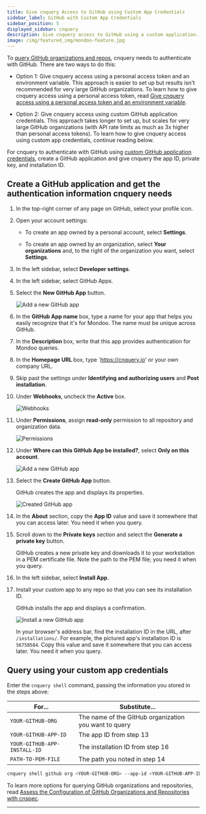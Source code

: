 ```yaml
---
title: Give cnquery Access to GitHub using Custom App Credentials
sidebar_label: GitHub with Custom App Credentials
sidebar_position: 5
displayed_sidebar: cnquery
description: Give cnquery access to GitHub using a custom application.
image: /img/featured_img/mondoo-feature.jpg
---
```


To [query GitHub organizations and repos](/cnquery/saas/github/), cnquery needs to authenticate with GitHub. There are two ways to do this:

- Option 1: Give cnquery access using a personal access token and an environment variable. This approach is easier to set up but results isn't recommended for very large GitHub organizations. To learn how to give cnquery access using a personal access token, read [Give cnquery access using a personal access token and an environment variable](/cnquery/saas/github/).

- Option 2: Give cnquery access using custom GitHub application credentials. This approach takes longer to set up, but scales for very large GitHub organizations (with API rate limits as much as 3x higher than personal access tokens). To learn how to give cnquery access using custom app credentials, continue reading below.

For cnquery to authenticate with GitHub using [custom GitHub application credentials](https://docs.github.com/en/apps/creating-github-apps), create a GitHub application and give cnquery the app ID, private key, and installation ID.

## Create a GitHub application and get the authentication information cnquery needs

1. In the top-right corner of any page on GitHub, select your profile icon.

2. Open your account settings:

   - To create an app owned by a personal account, select **Settings**.

   - To create an app owned by an organization, select **Your organizations** and, to the right of the organization you want, select **Settings**.

3. In the left sidebar, select **Developer settings**.

4. In the left sidebar, select GitHub Apps.

5. Select the **New GitHub App** button.

    ![Add a new GitHub app](/img/cnquery/github/name-new-app.png)

6. In the **GitHub App name** box, type a name for your app that helps you easily recognize that it's for Mondoo. The name must be unique across GitHub.

7. In the **Description** box, write that this app provides authentication for Mondoo queries.

8. In the **Homepage URL** box, type `https://cnquery.io' or your own company URL.

9. Skip past the settings under **Identifying and authorizing users** and **Post installation**.

10. Under **Webhooks**, uncheck the **Active** box.

    ![Webhooks](/img/cnquery/github/webhook.png)

11. Under **Permissions**, assign **read-only** permission to all repository and organization data.

    ![Permissions](/img/cnquery/github/perms.png)

12. Under **Where can this GitHub App be installed?**, select **Only on this account**.

    ![Add a new GitHub app](/img/cnquery/github/create-gh-app.png)

12. Select the **Create GitHub App** button.

    GitHub creates the app and displays its properties.

    ![Created GitHub app](/img/cnquery/github/created-app.png)

13. In the **About** section, copy the **App ID** value and save it somewhere that you can access later. You need it when you query.

14. Scroll down to the **Private keys** section and select the **Generate a private key** button.

    GitHub creates a new private key and downloads it to your workstation in a PEM certificate file. Note the path to the PEM file; you need it when you query.

15. In the left sidebar, select **Install App**.

16. Install your custom app to any repo so that you can see its installation ID.

    GitHub installs the app and displays a confirmation.

    ![Install a new GitHub app](/img/cnquery/github/install-success.png)

    In your browser's address bar, find the installation ID in the URL, after `/installations/`. For example, the pictured app's installation ID is `56758584`. Copy this value and save it somewhere that you can access later. You need it when you query.

## Query using your custom app credentials

Enter the `cnquery shell` command, passing the information you stored in the steps above:

| For...                       | Substitute...                                         |
|------------------------------|-------------------------------------------------------|
| `YOUR-GITHUB-ORG`            | The name of the GitHub organization you want to query |
| `YOUR-GITHUB-APP-ID`         | The app ID from step 13                               |
| `YOUR-GITHUB-APP-INSTALL-ID` | The installation ID from step 16                      |
| `PATH-TO-PEM-FILE`           | The path you noted in step 14                         |

```bash
cnquery shell github org <YOUR-GITHUB-ORG> --app-id <YOUR-GITHUB-APP-ID> --app-installation-id <YOUR-GITHUB-APP-INSTALL-ID> --app-private-key <PATH-TO-PEM-FILE>
```

To learn more options for querying GitHub organizations and repositories, read [Assess the Configuration of GitHub Organizations and Repositories with cnspec](/cnspec/saas/github/).

---

